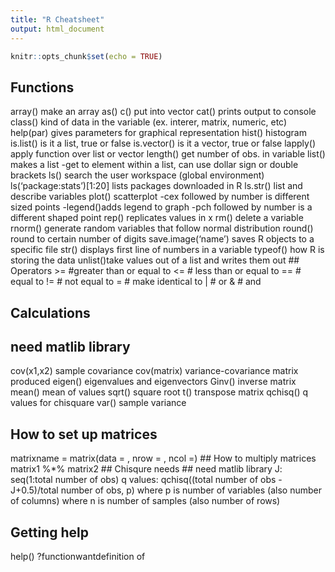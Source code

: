 ```yaml
---
title: "R Cheatsheet"
output: html_document
---
```


```r
knitr::opts_chunk$set(echo = TRUE)
```



## Functions
array() make an array
as()
c() put into vector
cat()  prints output to console
class() kind of data in the variable (ex. interer, matrix, numeric, etc)
help(par) gives parameters for graphical representation
hist() histogram
is.list() is it a list, true or false
is.vector() is it a vector, true or false
lapply() apply function over list or vector
length() get number of obs. in variable
list() makes a list
    -get to element within a list, can use dollar sign or double brackets
ls()   search the user workspace (global environment)
ls('package:stats')[1:20] lists packages downloaded in R
ls.str() list and describe variables
plot() scatterplot
    -cex followed by number is different sized points
    -legend()adds legend to graph
    -pch followed by number is a different shaped point
rep() replicates values in x
rm() delete a variable
rnorm()  generate random variables that follow normal distribution
round() round to certain number of digits
save.image('name') saves R objects to a specific file
str() displays first line of numbers in a variable
typeof() how R is storing the data
unlist()take values out of a list and writes them out
## Operators
>= #greater than or equal to
<= # less than or equal to
== # equal to
!= # not equal to
= # make identical to
| # or
& # and

## Calculations
## need matlib library
cov(x1,x2) sample covariance
cov(matrix) variance-covariance matrix produced 
eigen() eigenvalues and eigenvectors
Ginv() inverse matrix
mean() mean of values
sqrt() square root
t() transpose matrix
qchisq() q values for chisquare
var() sample variance
 
## How to set up matrices
matrixname = matrix(data = , nrow = , ncol =)
## How to multiply matrices
matrix1 %*% matrix2
## Chisqure needs
## need matlib library
J: seq(1:total number of obs)
q values: qchisq((total number of obs - J+0.5)/total number of obs, p)
where p is number of variables (also number of columns)
where n is number of samples (also number of rows)


## Getting help 
help()
?functionwantdefinition of

